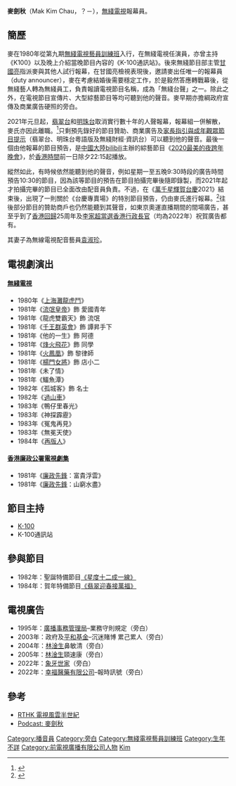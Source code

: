{{藝人
|姓名 = 麥劍秋
|類型 = 幕後
|圖片 = 
|圖片尺寸 = 
|圖片簡介 = 
|本名 = 
|外文名 = 
|外文 = 
|羅馬拼音 = Mak Kim Chau 
|英文名 = 
|暱稱 = 
|其他藝名 = 
|國籍 = {{HKG}}
|民族 = 漢族
|籍貫 = 
|出生日期 = 
|出生地點 = {{HKG-1959}}
|逝世日期 = 
|逝世地點 = 
|職業 = 電視報幕員
|語言 = 粵語、英語、國語
|教育程度 = 
|母校 = 
|宗教信仰 = 未知
|配偶 = {{marriage|[[袁淑珍|袁淑珍]]|1987}}<ref>{{cite web|url=https://mmis.hkpl.gov.hk/coverpage/-/coverpage/view?_coverpage_WAR_mmisportalportlet_hsf=%E9%BA%A5%E5%8A%8D%E7%A7%8B&p_r_p_-1078056564_c=QF757YsWv5%2BakvA8rFW5EtHU0fVtTHjd&_coverpage_WAR_mmisportalportlet_o=2&_coverpage_WAR_mmisportalportlet_actual_q=%28%20verbatim_dc.collection%3A%28%22Old%5C%20HK%5C%20Newspapers%22%29%20%29%20AND+%28%20%28%20allTermsMandatory%3A%28true%29%20OR+all_dc.title%3A%28%E9%BA%A5%E5%8A%8D%E7%A7%8B%29%20OR+all_dc.creator%3A%28%E9%BA%A5%E5%8A%8D%E7%A7%8B%29%20OR+all_dc.contributor%3A%28%E9%BA%A5%E5%8A%8D%E7%A7%8B%29%20OR+all_dc.subject%3A%28%E9%BA%A5%E5%8A%8D%E7%A7%8B%29%20OR+fulltext%3A%28%E9%BA%A5%E5%8A%8D%E7%A7%8B%29%20OR+all_dc.description%3A%28%E9%BA%A5%E5%8A%8D%E7%A7%8B%29%20%29%20%29&_coverpage_WAR_mmisportalportlet_sort_field=score&_coverpage_WAR_mmisportalportlet_sort_order=desc|title=麥劍秋渡蜜月回港復工|publisher=[[華僑日報|華僑日報]]|date=1987-05-06}}</ref>
|兒女 = 
|父母 = 
|親屬 = 
|音樂類型 = 
|演奏樂器 = 
|出道地點 = 
|出道日期 = 
|出道作 = 
|代表作 = 
|著名角色 = 
|活躍年代 = 1980年至今 
|唱片公司 = 
|經紀公司 = 
|網站 = 
|相關團體 = 
|IMDb = 
|現任成員 = 
|過往成員 = 
|獎項 = 
}}

'''麥劍秋'''（Mak Kim Chau，？－），[[電視廣播有限公司|無綫電視]]報幕員。

==簡歷== 
麥在1980年從第九期[[無綫電視藝員訓練班|無綫電視藝員訓練班]]入行，在無綫電視任演員，亦曾主持《K100》以及晚上介紹當晚節目內容的《K-100通訊站》。後來無綫節目部主管[[甘國亮|甘國亮]]指派麥與其他人試行報幕，在甘國亮檢視表現後，邀請麥出任唯一的報幕員（duty announcer），麥在考慮結婚後需要穩定工作，於是毅然答應轉戰幕後，從無綫藝人轉為無綫員工，負責報讀電視節目名稱，成為「無綫台聲」之一。除此之外，在電視節目宣傳片、大型綜藝節目等均可聽到他的聲音。麥早期亦擔綱政府宣傳及商業廣告硬照的旁白。

2021年元旦起，[[翡翠台|翡翠台]]和[[明珠台|明珠台]]取消實行數十年的人聲報幕，報幕組一併解散，麥氏亦因此離職。<ref>{{cite web |language =zh-hant |publisher=晴報 |title= 無綫元祖級報幕員麥劍秋離巢結束30多年報幕生涯唔捨得 |url= https://skypost.ulifestyle.com.hk/article/2846485/%E7%84%A1%E7%B6%AB%E5%85%83%E7%A5%96%E7%B4%9A%E5%A0%B1%E5%B9%95%E5%93%A1%E9%BA%A5%E5%8A%8D%E7%A7%8B%E9%9B%A2%E5%B7%A2%E7%B5%90%E6%9D%9F30%E5%A4%9A%E5%B9%B4%E5%A0%B1%E5%B9%95%E7%94%9F%E6%B6%AF%E5%94%94%E6%8D%A8%E5%BE%97 |author=衛紫敏 |date=2021-01-07 |accessdate=2021-01-10}}</ref>只剩預先錄好的節目贊助、商業廣告及[[香港電視節目分類制度|家長指引與成年觀眾節目提示]]（翡翠台、明珠台粵語版及無綫財經·資訊台）可以聽到他的聲音。最後一個由他報幕的節目預告，是[[中國大陸|中國大陸]][[bilibili|bilibili]]主辦的綜藝節目《[[Bilibili最美的夜|2020最美的夜跨年晚會]]》，於[[香港時間|香港時間]]前一日除夕22:15起播放。

縱然如此，有時候依然能聽到他的聲音，例如星期一至五晚9:30時段的廣告時間預告10:30的節目，因為該等節目的預告在節目拍攝完畢後隨即錄製，而2021年起才拍攝完畢的節目已全面改由配音員負責。不過，在《[[萬千星輝賀台慶|萬千星輝賀台慶]]2021》結束後，出現了一則關於《台慶專賣場》的特別節目預告，仍由麥氏進行報幕。<ref>{{cite web|title=翡翠台 節目調動提示「台慶咁高興，當然要繼續開心share，今晚《瞬間看地球》後仲有《台慶專賣場》，千其唔好錯過呀」|url=https://www.bilibili.com/video/BV1y34y1d7t6|date=2021-11-19|publisher=哔哩哔哩}}</ref>往後部分節目的贊助商戶也仍然能聽到其聲音，如東京奧運直播期間的間場廣告，甚至乎到了[[香港回歸|香港回歸]]25周年及[[李家超2022年香港行政長官選舉活動|李家超當選香港行政長官]]（均為2022年）祝賀廣告都有。

其妻子為無線電視配音藝員[[袁淑珍|袁淑珍]]。

==電視劇演出==
====[[無綫電視|無綫電視]]====
*1980年《[[上海灘龍虎鬥|上海灘龍虎鬥]]》
*1981年《[[流氓皇帝|流氓皇帝]]》飾 愛國青年
*1981年《龍虎雙霸天》飾	流氓
*1981年《[[千王群英會|千王群英會]]》飾 譚昇手下
*1981年《他的一生》飾 阿德
*1981年《[[烽火飛花|烽火飛花]]》飾 同學
*1981年《[[火鳳凰_(電視劇)|火鳳凰]]》飾 黎律師
*1981年《[[楊門女將_(無綫電視劇)|楊門女將]]》飾 店小二
*1981年《未了情》	
*1981年《鱷魚潭》
*1982年《孤城客》飾 名士
*1982年《[[過山車_(電視劇)|過山車]]》
*1983年《鴨仔里春光》
*1983年《神探霹靂》	
*1983年《冤鬼再見》	
*1983年《無冕天使》
*1984年《[[再版人|再版人]]》
====[[香港廉政公署電視劇集系列|香港廉政公署電視劇集]]====
*1981年《[[香港廉政公署電視劇集系列|廉政先鋒]]：富貴浮雲》
*1981年《[[香港廉政公署電視劇集系列|廉政先鋒]]：山窮水盡》
==節目主持==
*[[K-100|K-100]]
*K-100通訊站
==參與節目==
*1982年：聖誕特備節目[https://www.bigbigchannel.com.hk/tc/cat_bigbigtreasure/nav_all/88741/%E8%97%9D%E5%93%A1%E8%A8%93%E7%B7%B4%E7%8F%AD%E6%9B%AC%E5%86%B7%E8%B3%80%E8%81%96%E8%AA%95 《星度十二成一線》]
*1984年：賀年特備節目[https://www.bigbigchannel.com.hk/tc/cat_bigbigtreasure/nav_all/110792/%E8%B2%A1%E7%A5%9E%E7%9B%A7%E6%B5%B7%E9%B5%AC%E7%8E%87%E5%91%A8%E6%98%9F%E9%A6%B3%E3%80%81%E5%BC%B5%E6%9B%BC%E7%8E%89%E6%8B%9C%E5%B9%B4 《翡翠迎春接萬福》]
==電視廣告==
*1995年：[[廣播事務管理局|廣播事務管理局]]–業務守則規定（旁白）
*2003年：政府及[[平和基金|平和基金]]–沉迷賭博 累己累人（旁白）
*2004年：[[林淦生|林淦生]]鼻敏清（旁白）
*2005年：[[林淦生|林淦生]]頸速康（旁白）
*2022年：[[象牙世家|象牙世家]]（旁白）
*2022年：[[幸福醫藥有限公司|幸福醫藥有限公司]]–報時訊號（旁白）

==參考==
{{reflist}}
* [http://www.rthk.hk/radio/radio1/programme/tv_history/episode/374088 RTHK 電視風雲半世紀]{{Wayback|url=http://www.rthk.hk/radio/radio1/programme/tv_history/episode/374088 |date=20170316204708 }}
* [http://podcast.rthk.org.hk/podcast/item_epi.php?pid=486&lang=en-US&id=78061    Podcast: 麥劍秋]{{Wayback|url=http://podcast.rthk.org.hk/podcast/item_epi.php?pid=486&lang=en-US&id=78061 |date=20180702204452 }}
[[Category:播音員|Category:播音員]]
[[Category:旁白|Category:旁白]]
[[Category:無綫電視藝員訓練班|Category:無綫電視藝員訓練班]]
[[Category:生年不詳|Category:生年不詳]]   
[[Category:前電視廣播有限公司人物|Category:前電視廣播有限公司人物]]
[[Category:麥姓|Kim]]